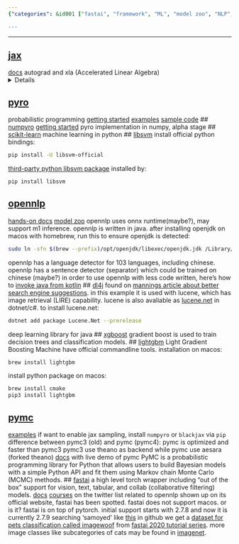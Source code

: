 ```yaml
---
{"categories": &id001 ["fastai", "framework", "ML", "model zoo", "NLP", "platform", "probabilistic", "pyjom"], "category": "Machine Learning", "date": "2022-08-07 13:57:11", "description": "This article provides a comprehensive guide to installing and using various machine learning libraries such as OpenNLP, DL4J, XGBoost, LightGBM, and tools like PyMC, Fast.ai, CMake on macOS. It includes examples, documentation, and course links for easy implementation. Additionally, the article discusses the compatibility of fastai with macOS and its support for 'samoyed' dataset in GitHub. It also introduces the pet classification dataset imagewoof from the fastai 2020 tutorial series and explores additional image classes found in Imagenet.", "tags": *id001, "title": "opennlp, fastai and other machine learning platforms"}

---
```


------
## [jax](https://github.com/google/jax)
[docs](https://jax.readthedocs.io/en/latest/)
autograd and xla (Accelerated Linear Algebra)
<details>
With its updated version of Autograd, JAX can automatically differentiate native Python and NumPy functions. It can differentiate through loops, branches, recursion, and closures, and it can take derivatives of derivatives of derivatives. It supports reverse-mode differentiation (a.k.a. backpropagation) via grad as well as forward-mode differentiation, and the two can be composed arbitrarily to any order.
XLA (Accelerated Linear Algebra) is a domain-specific compiler for linear algebra that can accelerate TensorFlow models with potentially no source code changes.
</details>
## [pyro](http://pyro.ai/#install)
probabilistic programming
[getting started](https://docs.pyro.ai/en/stable/getting_started.html)
[examples](http://pyro.ai/examples/)
[sample code](https://github.com/pyro-ppl/pyro/tree/dev/examples)
## [numpyro](https://num.pyro.ai/)
[getting started](https://num.pyro.ai/en/stable/getting_started.html)
pyro implementation in numpy, alpha stage
## [scikit-learn](https://scikit-learn.org/stable/index.html)
machine learning in python
## [libsvm](https://github.com/cjlin1/libsvm)
install official python bindings:
```bash
pip install -U libsvm-official
```
[third-party python libsvm package](https://github.com/ocampor/libsvm) installed by:
```bash
pip install libsvm
```
## [opennlp](https://opennlp.apache.org/)
[hands-on docs](https://opennlp.apache.org/docs/2.0.0/manual/opennlp.html)
[model zoo](https://opennlp.apache.org/models.html)
opennlp uses onnx runtime(maybe?), may support m1 inference.
opennlp is written in java. after installing openjdk on macos with homebrew, run this to ensure openjdk is detected:
```bash
sudo ln -sfn $(brew --prefix)/opt/openjdk/libexec/openjdk.jdk /Library/Java/JavaVirtualMachines/openjdk.jdk
```
opennlp has a language detector for 103 languages, including chinese. opennlp has a sentence detector (separator) which could be trained on chinese (maybe?)
in order to use opennlp with less code written, here's how to [invoke java from kotlin](https://kotlinlang.org/docs/java-interop.html)
## [dl4j](https://deeplearning4j.konduit.ai/)
found on [mannings article about better search engine suggestions](https://manningbooks.medium.com/more-sensitive-suggestions-1c1c39cbdc12). in this example it is used with lucene, which has image retrieval (LIRE) capability. lucene is also avaliable as [lucene.net](https://lucenenet.apache.org/) in dotnet/c#.
to install lucene.net:
```bash
dotnet add package Lucene.Net --prerelease
```
deep learning library for java
## [xgboost](https://xgboost.readthedocs.io/en/stable/)
gradient boost is used to train decision trees and classification models.
## [lightgbm](https://lightgbm.readthedocs.io/en/v3.3.2/)
Light Gradient Boosting Machine
have official commandline tools. installation on macos:
```bash
brew install lightgbm
```
install python package on macos:
```bash
brew install cmake
pip3 install lightgbm
```
## [pymc](https://www.pymc.io/welcome.html)
[examples](https://www.pymc.io/projects/examples/en/latest/gallery.html)
if want to enable jax sampling, install  `numpyro` or `blackjax` via `pip`
difference between pymc3 (old) and pymc (pymc4):
pymc is optimized and faster than pymc3
pymc3 use theano as backend while pymc use aesara (forked theano)
[docs](https://www.pymc.io/projects/docs/en/stable/learn.html) with live demo of pymc
PyMC is a probabilistic programming library for Python that allows users to build Bayesian models with a simple Python API and fit them using Markov chain Monte Carlo (MCMC) methods.
## [fastai](https://github.com/fastai/fastai)
a high level torch wrapper including “out of the box” support for vision, text, tabular, and collab (collaborative filtering) models.
[docs](https://docs.fast.ai/)
[courses](https://course.fast.ai/)
on the twitter list related to opennlp shown up on its official website, fastai has been spotted.
fastai does not support macos. or is it? fastai is on top of pytorch. initial support starts with 2.7.8 and now it is currently 2.7.9
searching 'samoyed' like [this](https://github.com/search?q=org%3Afastai+samoyed&type=code) in github we get a [dataset for pets classification called imagewoof](https://s3.amazonaws.com/fast-ai-imageclas/imagewoof.tgz) from [fastai 2020 tutorial series](https://github.com/fastai/course20/blob/master/index.ipynb). more image classes like subcategories of cats may be found in [imagenet](https://image-net.org/index).
